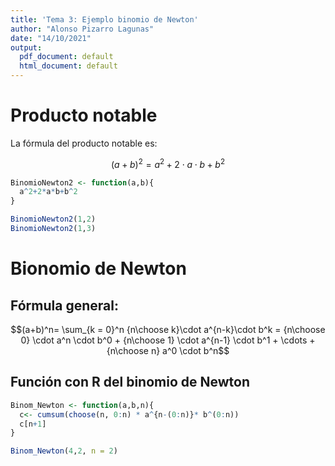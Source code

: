 ```yaml
---
title: 'Tema 3: Ejemplo binomio de Newton'
author: "Alonso Pizarro Lagunas"
date: "14/10/2021"
output:
  pdf_document: default
  html_document: default
---
```


# Producto notable

La fórmula del producto notable es:

$$(a+b)^2 = a^2 + 2 \cdot a \cdot b + b^2$$

```r
BinomioNewton2 <- function(a,b){
  a^2+2*a*b+b^2
}

BinomioNewton2(1,2)
BinomioNewton2(1,3)
```


# Bionomio de Newton 


## Fórmula general:

$$(a+b)^n=  \sum_{k = 0}^n {n\choose k}\cdot a^{n-k}\cdot b^k = {n\choose 0} \cdot a^n \cdot b^0 + {n\choose 1} \cdot a^{n-1} \cdot b^1 + \cdots +{n\choose n} a^0 \cdot b^n$$

## Función con R del binomio de Newton


```r
Binom_Newton <- function(a,b,n){
  c<- cumsum(choose(n, 0:n) * a^{n-(0:n)}* b^(0:n))
  c[n+1]
}

Binom_Newton(4,2, n = 2)
```



